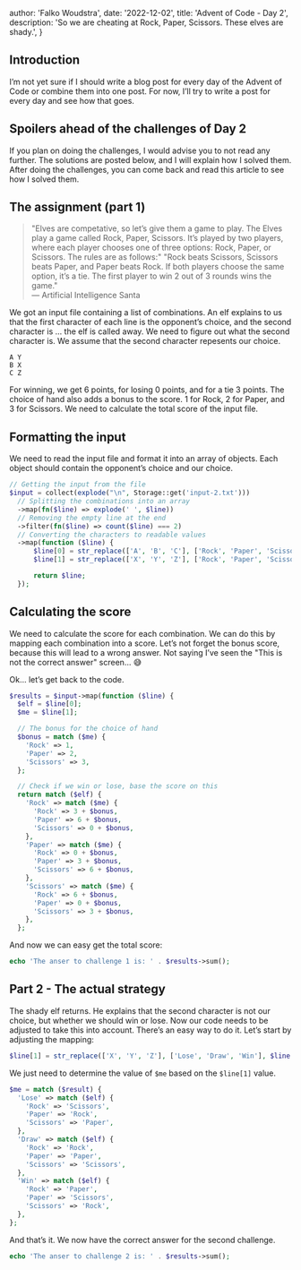
  author: 'Falko Woudstra',
  date: '2022-12-02',
  title: 'Advent of Code - Day 2',
  description:
    'So we are cheating at Rock, Paper, Scissors. These elves are shady.',
}


## Introduction

I’m not yet sure if I should write a blog post for every day of the Advent of Code or combine them into one post.
For now, I’ll try to write a post for every day and see how that goes.

## Spoilers ahead of the challenges of Day 2

If you plan on doing the challenges, I would advise you to not read any further. The solutions are posted below, and I will explain how I solved them.
After doing the challenges, you can come back and read this article to see how I solved them.

## The assignment (part 1)

> "Elves are competative, so let’s give them a game to play. The Elves play a game called Rock, Paper, Scissors. It’s played by two players, where each player chooses one of three options: Rock, Paper, or Scissors. The rules are as follows:"
> "Rock beats Scissors, Scissors beats Paper, and Paper beats Rock. If both players choose the same option, it’s a tie. The first player to win 2 out of 3 rounds wins the game."
> <br /> — Artificial Intelligence Santa

We got an input file containing a list of combinations. An elf explains to us that the first character of each line is the opponent’s choice, and the second character is ... the elf is called away.
We need to figure out what the second character is. We assume that the second character repesents our choice.

```
A Y
B X
C Z
```

For winning, we get 6 points, for losing 0 points, and for a tie 3 points.
The choice of hand also adds a bonus to the score. 1 for Rock, 2 for Paper, and 3 for Scissors.
We need to calculate the total score of the input file.

## Formatting the input

We need to read the input file and format it into an array of objects.
Each object should contain the opponent’s choice and our choice.

```php
// Getting the input from the file
$input = collect(explode("\n", Storage::get('input-2.txt')))
  // Splitting the combinations into an array
  ->map(fn($line) => explode(' ', $line))
  // Removing the empty line at the end
  ->filter(fn($line) => count($line) === 2)
  // Converting the characters to readable values
  ->map(function ($line) {
      $line[0] = str_replace(['A', 'B', 'C'], ['Rock', 'Paper', 'Scissors'], $line[0]);
      $line[1] = str_replace(['X', 'Y', 'Z'], ['Rock', 'Paper', 'Scissors'], $line[1]);

      return $line;
  });
```

## Calculating the score

We need to calculate the score for each combination.
We can do this by mapping each combination into a score.
Let’s not forget the bonus score, because this will lead to a wrong answer.
Not saying I’ve seen the "This is not the correct answer" screen... 😅

Ok... let’s get back to the code.

```php
$results = $input->map(function ($line) {
  $elf = $line[0];
  $me = $line[1];

  // The bonus for the choice of hand
  $bonus = match ($me) {
    'Rock' => 1,
    'Paper' => 2,
    'Scissors' => 3,
  };

  // Check if we win or lose, base the score on this
  return match ($elf) {
    'Rock' => match ($me) {
      'Rock' => 3 + $bonus,
      'Paper' => 6 + $bonus,
      'Scissors' => 0 + $bonus,
    },
    'Paper' => match ($me) {
      'Rock' => 0 + $bonus,
      'Paper' => 3 + $bonus,
      'Scissors' => 6 + $bonus,
    },
    'Scissors' => match ($me) {
      'Rock' => 6 + $bonus,
      'Paper' => 0 + $bonus,
      'Scissors' => 3 + $bonus,
    },
  };
```

And now we can easy get the total score:

```php
echo 'The anser to challenge 1 is: ' . $results->sum();
```

## Part 2 - The actual strategy

The shady elf returns. He explains that the second character is not our choice, but whether we should win or lose.
Now our code needs to be adjusted to take this into account. There’s an easy way to do it. Let’s start by adjusting the mapping:

```php
$line[1] = str_replace(['X', 'Y', 'Z'], ['Lose', 'Draw', 'Win'], $line[1]);
```

We just need to determine the value of `$me` based on the `$line[1]` value.

```php
$me = match ($result) {
  'Lose' => match ($elf) {
    'Rock' => 'Scissors',
    'Paper' => 'Rock',
    'Scissors' => 'Paper',
  },
  'Draw' => match ($elf) {
    'Rock' => 'Rock',
    'Paper' => 'Paper',
    'Scissors' => 'Scissors',
  },
  'Win' => match ($elf) {
    'Rock' => 'Paper',
    'Paper' => 'Scissors',
    'Scissors' => 'Rock',
  },
};
```

And that’s it. We now have the correct answer for the second challenge.

```php
echo 'The anser to challenge 2 is: ' . $results->sum();
```
